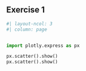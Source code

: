 ## Exercise 1

```python

#| layout-ncol: 3
#| column: page


import plotly.express as px

px.scatter().show()
px.scatter().show()

```